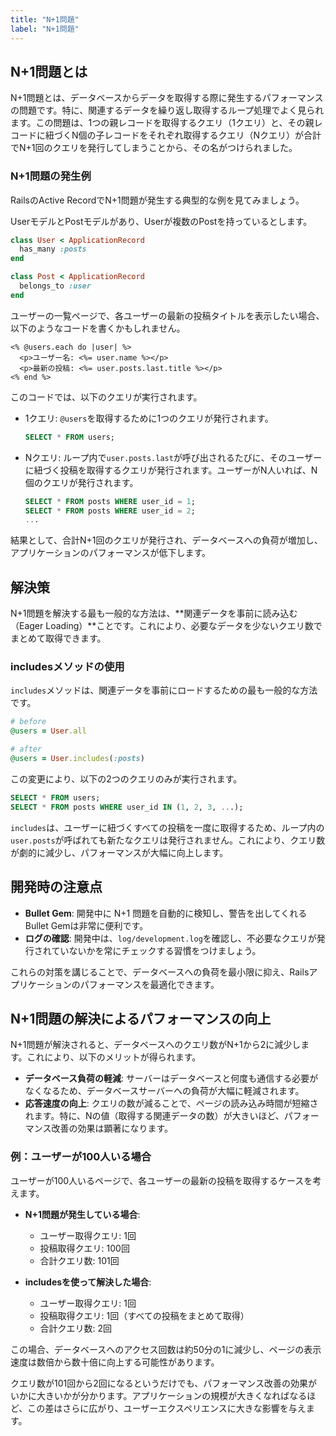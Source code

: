 ```yaml
---
title: "N+1問題"
label: "N+1問題"
---
```


## N+1問題とは
N+1問題とは、データベースからデータを取得する際に発生するパフォーマンスの問題です。特に、関連するデータを繰り返し取得するループ処理でよく見られます。この問題は、1つの親レコードを取得するクエリ（1クエリ）と、その親レコードに紐づくN個の子レコードをそれぞれ取得するクエリ（Nクエリ）が合計でN+1回のクエリを発行してしまうことから、その名がつけられました。

### N+1問題の発生例
RailsのActive RecordでN+1問題が発生する典型的な例を見てみましょう。

UserモデルとPostモデルがあり、Userが複数のPostを持っているとします。

```ruby
class User < ApplicationRecord
  has_many :posts
end

class Post < ApplicationRecord
  belongs_to :user
end
```

ユーザーの一覧ページで、各ユーザーの最新の投稿タイトルを表示したい場合、以下のようなコードを書くかもしれません。

```erb
<% @users.each do |user| %>
  <p>ユーザー名: <%= user.name %></p>
  <p>最新の投稿: <%= user.posts.last.title %></p>
<% end %>
```

このコードでは、以下のクエリが実行されます。

- 1クエリ: `@users`を取得するために1つのクエリが発行されます。
  ```sql
  SELECT * FROM users;
  ```

- Nクエリ: ループ内で`user.posts.last`が呼び出されるたびに、そのユーザーに紐づく投稿を取得するクエリが発行されます。ユーザーがN人いれば、N個のクエリが発行されます。
  ```sql
  SELECT * FROM posts WHERE user_id = 1;
  SELECT * FROM posts WHERE user_id = 2;
  ...
  ```

結果として、合計N+1回のクエリが発行され、データベースへの負荷が増加し、アプリケーションのパフォーマンスが低下します。

## 解決策
N+1問題を解決する最も一般的な方法は、**関連データを事前に読み込む（Eager Loading）**ことです。これにより、必要なデータを少ないクエリ数でまとめて取得できます。

### includesメソッドの使用
`includes`メソッドは、関連データを事前にロードするための最も一般的な方法です。

```ruby
# before
@users = User.all

# after
@users = User.includes(:posts)
```

この変更により、以下の2つのクエリのみが実行されます。

```sql
SELECT * FROM users;
SELECT * FROM posts WHERE user_id IN (1, 2, 3, ...);
```

`includes`は、ユーザーに紐づくすべての投稿を一度に取得するため、ループ内の`user.posts`が呼ばれても新たなクエリは発行されません。これにより、クエリ数が劇的に減少し、パフォーマンスが大幅に向上します。

## 開発時の注意点
- **Bullet Gem**: 開発中に N+1 問題を自動的に検知し、警告を出してくれるBullet Gemは非常に便利です。
- **ログの確認**: 開発中は、`log/development.log`を確認し、不必要なクエリが発行されていないかを常にチェックする習慣をつけましょう。

これらの対策を講じることで、データベースへの負荷を最小限に抑え、Railsアプリケーションのパフォーマンスを最適化できます。

## N+1問題の解決によるパフォーマンスの向上
N+1問題が解決されると、データベースへのクエリ数がN+1から2に減少します。これにより、以下のメリットが得られます。

- **データベース負荷の軽減**: サーバーはデータベースと何度も通信する必要がなくなるため、データベースサーバーへの負荷が大幅に軽減されます。
- **応答速度の向上**: クエリの数が減ることで、ページの読み込み時間が短縮されます。特に、Nの値（取得する関連データの数）が大きいほど、パフォーマンス改善の効果は顕著になります。

### 例：ユーザーが100人いる場合
ユーザーが100人いるページで、各ユーザーの最新の投稿を取得するケースを考えます。

- **N+1問題が発生している場合**:
  - ユーザー取得クエリ: 1回
  - 投稿取得クエリ: 100回
  - 合計クエリ数: 101回

- **includesを使って解決した場合**:
  - ユーザー取得クエリ: 1回
  - 投稿取得クエリ: 1回（すべての投稿をまとめて取得）
  - 合計クエリ数: 2回

この場合、データベースへのアクセス回数は約50分の1に減少し、ページの表示速度は数倍から数十倍に向上する可能性があります。

クエリ数が101回から2回になるというだけでも、パフォーマンス改善の効果がいかに大きいかが分かります。アプリケーションの規模が大きくなればなるほど、この差はさらに広がり、ユーザーエクスペリエンスに大きな影響を与えます。